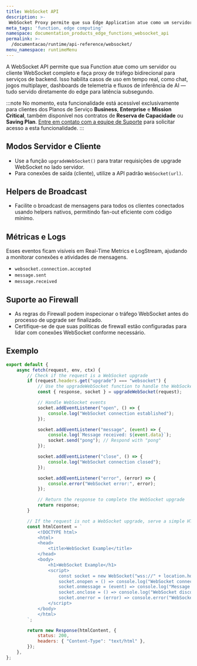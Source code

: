 ```yaml
---
title: WebSocket API
description: >-
 WebSocket Proxy permite que sua Edge Application atue como um servidor ou cliente WebSocket completo e faça proxy de tráfego bidirecional para serviços de backend.
meta_tags: 'function, edge computing'
namespace: documentation_products_edge_functions_websocket_api
permalink: >-
  /documentacao/runtime/api-reference/websocket/
menu_namespace: runtimeMenu
---
```


A WebSocket API permite que sua Function atue como um servidor ou cliente WebSocket completo e faça proxy de tráfego bidirecional para serviços de backend. Isso habilita casos de uso em tempo real, como chat, jogos multiplayer, dashboards de telemetria e fluxos de inferência de AI — tudo servido diretamente do edge para latência subsegundo.

:::note
No momento, esta funcionalidade está acessível exclusivamente para clientes dos Planos de Serviço **Business**, **Enterprise** e **Mission Critical**, também disponível nos contratos de **Reserva de Capacidade** ou **Saving Plan**. [Entre em contato com a equipe de Suporte](https://tickets.azion.com/en/support/loginen/support/login/new) para solicitar acesso a esta funcionalidade.
:::

## Modos Servidor e Cliente

- Use a função `upgradeWebSocket()` para tratar requisições de upgrade WebSocket no lado servidor.
- Para conexões de saída (cliente), utilize a API padrão `WebSocket(url)`.

## Helpers de Broadcast

- Facilite o broadcast de mensagens para todos os clientes conectados usando helpers nativos, permitindo fan-out eficiente com código mínimo.

## Métricas e Logs

Esses eventos ficam visíveis em Real-Time Metrics e LogStream, ajudando a monitorar conexões e atividades de mensagens.

- `websocket.connection.accepted`
- `message.sent`
- `message.received`

## Suporte ao Firewall

- As regras do Firewall podem inspecionar o tráfego WebSocket antes do processo de upgrade ser finalizado.
- Certifique-se de que suas políticas de firewall estão configuradas para lidar com conexões WebSocket conforme necessário.

## Exemplo

```javascript
export default {
    async fetch(request, env, ctx) {
        // Check if the request is a WebSocket upgrade
        if (request.headers.get("upgrade") === "websocket") {
            // Use the upgradeWebSocket function to handle the WebSocket upgrade
            const { response, socket } = upgradeWebSocket(request);

            // Handle WebSocket events
            socket.addEventListener("open", () => {
                console.log("WebSocket connection established");
            });

            socket.addEventListener("message", (event) => {
                console.log(`Message received: ${event.data}`);
                socket.send("pong"); // Respond with "pong"
            });

            socket.addEventListener("close", () => {
                console.log("WebSocket connection closed");
            });

            socket.addEventListener("error", (error) => {
                console.error("WebSocket error:", error);
            });

            // Return the response to complete the WebSocket upgrade
            return response;
        }

        // If the request is not a WebSocket upgrade, serve a simple HTML page
        const htmlContent = `
            <!DOCTYPE html>
            <html>
            <head>
                <title>WebSocket Example</title>
            </head>
            <body>
                <h1>WebSocket Example</h1>
                <script>
                    const socket = new WebSocket("wss://" + location.host);
                    socket.onopen = () => console.log("WebSocket connected");
                    socket.onmessage = (event) => console.log("Message from server:", event.data);
                    socket.onclose = () => console.log("WebSocket disconnected");
                    socket.onerror = (error) => console.error("WebSocket error:", error);
                </script>
            </body>
            </html>
        `;

        return new Response(htmlContent, {
            status: 200,
            headers: { "Content-Type": "text/html" },
        });
    },
};
```
